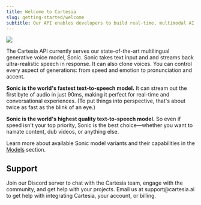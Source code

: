 ```yaml
---
title: Welcome to Cartesia
slug: getting-started/welcome
subtitle: Our API enables developers to build real-time, multimodal AI experiences that feel natural and responsive.
---
```


<Frame>

![](../assets/images/overview-header.png)

</Frame>

The Cartesia API currently serves our state-of-the-art multilingual generative voice model, Sonic. Sonic takes text input and and streams back ultra-realistic speech in response. It can also clone voices. You can control every aspect of generations: from speed and emotion to pronunciation and accent.

**Sonic is the world's fastest text-to-speech model.** It can stream out the first byte of audio in just 90ms, making it perfect for real-time and conversational experiences. (To put things into perspective, that's about twice as fast as the blink of an eye.)

**Sonic is the world's highest quality text-to-speech model.** So even if speed isn't your top priority, Sonic is the best choice—whether you want to narrate content, dub videos, or anything else.

Learn more about available Sonic model variants and their capabilities in the [Models](/getting-started/models) section.

## Support

<CardGroup cols={2}>
  <Card title="Discord" icon="fa-brands fa-discord" href="https://discord.gg/cartesia">
      Join our Discord server to chat with the Cartesia team, engage with the community, and get help with your projects.
  </Card>
  <Card title="Email" icon="envelope" href="mailto:support@cartesia.ai">
      Email us at support@cartesia.ai to get help with integrating Cartesia, your account, or billing.
  </Card>
</CardGroup>
